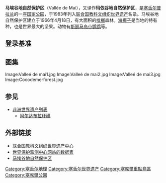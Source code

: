 {{世界遺産概要表
|site_img = Image:Valleé de mai2.jpg
|site_img_capt = 马埃谷
|site_img_width = 275px
|zh_name = 马埃谷地自然保护区
|en_name = Vallée de Mai Nature Reserve
|fr_name = Réserve naturelle de la vallée de Mai
|country = {{SYC}}
|Region = 非洲
|area = 0.18 km<sup>2</sup>
|criterion_c = 
|criterion_n = (7), (8), (9), (10)
|rg_year = 1983年
|ex_rg_year = 
|remarks = 
|iucn =IV
|ID = 261
|map_img =
|map_img_width = 275px
|}}
'''马埃谷地自然保护区'''（Vallée de Mai），又译作'''玛依谷地自然保护区'''，是[[塞舌尔|塞舌尔]][[普拉兰|普拉兰]]的一座[[国家公园|国家公园]]，于1983年列入[[联合国教科文组织|联合国教科文组织]][[世界遗产|世界遗产]]名录。马埃谷地自然保护区建立于1966年4月18日，有大面积的[[槟榔科|槟榔]]森林。[[海椰子|海椰子]]是当地的特有种，也是世界最大的坚果。动物有[[斯瑟马岛小鹦鹉|斯瑟马岛小鹦鹉]]等。

==登录基准==
{{世界遗产基准|7|8|9|10}}

==图集==
<gallery>
Image:Valleé de mai1.jpg
Image:Valleé de mai2.jpg
Image:Valleé de mai3.jpg
Image:Cocodemerforest.jpg
</gallery>

==参见==
*[[非洲世界遗产列表|非洲世界遗产列表]]
**[[阿尔达布拉环礁|阿尔达布拉环礁]]

==外部链接== 
*[http://whc.unesco.org/en/list/261 联合国教科文组织世界遗产中心] {{Wayback|url=http://whc.unesco.org/en/list/261 |date=20181224214948 }}
*[http://www.wcmc.org.uk/protected_areas/data/wh/mai.html 世界保护监测中心网站的数据表] {{Wayback|url=http://www.wcmc.org.uk/protected_areas/data/wh/mai.html |date=20070208165655 }}
*[http://www.helicopterseychelles.com/vallee_de_mai.html 马埃谷地自然保护区]

{{coord|4|19|45|S|55|44|15|E|region:SC_type:landmark|display=title}}

{{DEFAULTSORT:Vallée de Mai}}
[[Category:塞舌尔地理|Category:塞舌尔地理]]
[[Category:塞舌尔世界遗产|Category:塞舌尔世界遗产]]
[[Category:塞席爾重點鳥區|Category:塞席爾重點鳥區]]
[[Category:塞席爾公園|Category:塞席爾公園]]
